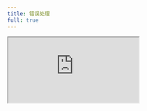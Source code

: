 ```yaml
---
title: 错误处理
full: true
---
```


<iframe
  src="https://codesandbox.io/embed/swr-states-7njdkp?codemirror=1&fontsize=14&theme=dark&autoresize=1&hidenavigation=1"
  style={{
    width: '100%',
    aspectRatio: 1,
    border: 0,
    overflow: 'hidden',
    background: 'rgb(21, 21, 21)'
  }}
  title="SWR - 错误处理"
  allow="accelerometer; ambient-light-sensor; camera; encrypted-media; geolocation; gyroscope; hid; microphone; midi; payment; usb; vr; xr-spatial-tracking"
  sandbox="allow-autoplay allow-forms allow-modals allow-popups allow-presentation allow-same-origin allow-scripts"
/>
